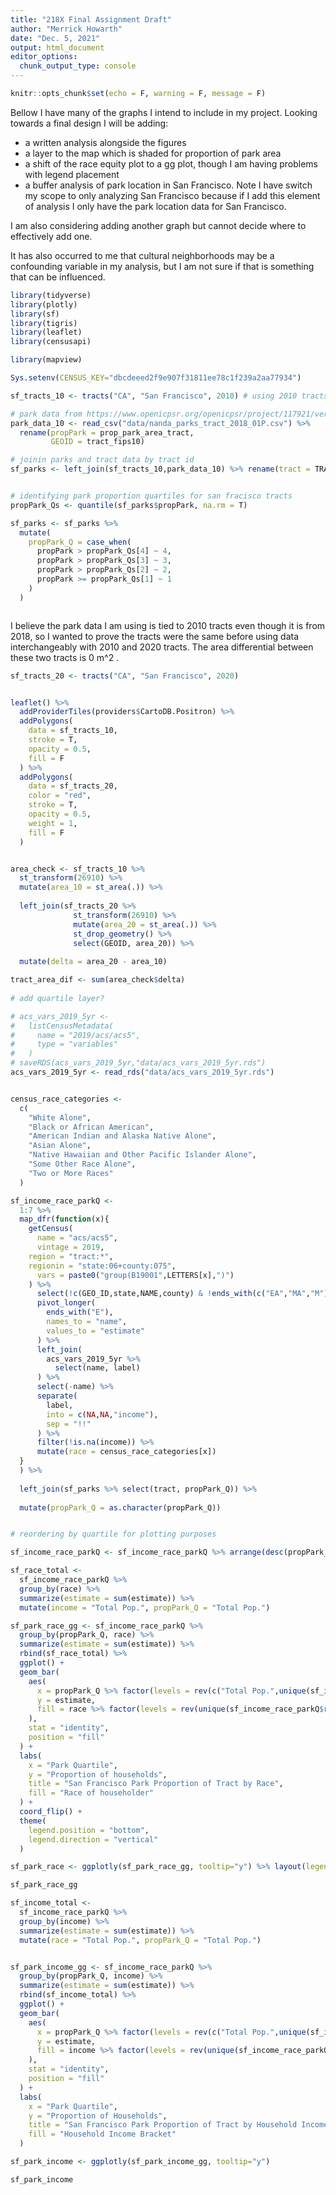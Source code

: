 ```yaml
---
title: "218X Final Assignment Draft"
author: "Merrick Howarth"
date: "Dec. 5, 2021"
output: html_document
editor_options: 
  chunk_output_type: console
---
```


```r
knitr::opts_chunk$set(echo = F, warning = F, message = F)
```

Bellow I have many of the graphs I intend to include in my project. Looking towards a final design I will be adding:

  - a written analysis alongside the figures
  - a layer to the map which is shaded for proportion of park area
  - a shift of the race equity plot to a gg plot, though I am having problems with legend placement
  - a buffer analysis of park location in San Francisco. Note I have switch my scope to only analyzing San Francisco because if I add this element of analysis I only have the park location data for San Francisco.
  
I am also considering adding another graph but cannot decide where to effectively add one.

It has also occurred to me that cultural neighborhoods may be a confounding variable in my analysis, but I am not sure if that is something that can be influenced.

```r

library(tidyverse)
library(plotly)
library(sf)
library(tigris)
library(leaflet)
library(censusapi)

library(mapview)

Sys.setenv(CENSUS_KEY="dbcdeeed2f9e907f31811ee78c1f239a2aa77934")


```

```r

sf_tracts_10 <- tracts("CA", "San Francisco", 2010) # using 2010 tracts b/c 2018 park data is in 2010 tracts

# park data from https://www.openicpsr.org/openicpsr/project/117921/version/V1/view;jsessionid=C76AD809A54A43E205B0ACC31D208C39
park_data_10 <- read_csv("data/nanda_parks_tract_2018_01P.csv") %>% 
  rename(propPark = prop_park_area_tract,
         GEOID = tract_fips10) 

# joinin parks and tract data by tract id
sf_parks <- left_join(sf_tracts_10,park_data_10) %>% rename(tract = TRACTCE)


# identifying park proportion quartiles for san fracisco tracts
propPark_Qs <- quantile(sf_parks$propPark, na.rm = T)

sf_parks <- sf_parks %>%
  mutate(
    propPark_Q = case_when(
      propPark > propPark_Qs[4] ~ 4,
      propPark > propPark_Qs[3] ~ 3,
      propPark > propPark_Qs[2] ~ 2,
      propPark >= propPark_Qs[1] ~ 1
    )
  )



```

I believe the park data I am using is tied to 2010 tracts even though it is from 2018, so I wanted to prove the tracts were the same before using data interchangeably with 2010 and 2020 tracts. The area differential between these two tracts is 0 m^2 .


```r
sf_tracts_20 <- tracts("CA", "San Francisco", 2020)


leaflet() %>% 
  addProviderTiles(providers$CartoDB.Positron) %>% 
  addPolygons(
    data = sf_tracts_10,
    stroke = T,
    opacity = 0.5,
    fill = F
  ) %>% 
  addPolygons(
    data = sf_tracts_20,
    color = "red",
    stroke = T,
    opacity = 0.5,
    weight = 1,
    fill = F
  )


area_check <- sf_tracts_10 %>% 
  st_transform(26910) %>% 
  mutate(area_10 = st_area(.)) %>%
  
  left_join(sf_tracts_20 %>%
              st_transform(26910) %>%
              mutate(area_20 = st_area(.)) %>% 
              st_drop_geometry() %>% 
              select(GEOID, area_20)) %>%
  
  mutate(delta = area_20 - area_10)

tract_area_dif <- sum(area_check$delta)
  
# add quartile layer?
```



```r

# acs_vars_2019_5yr <-
#   listCensusMetadata(
#     name = "2019/acs/acs5",
#     type = "variables"
#   )
# saveRDS(acs_vars_2019_5yr,"data/acs_vars_2019_5yr.rds")
acs_vars_2019_5yr <- read_rds("data/acs_vars_2019_5yr.rds")


census_race_categories <- 
  c(
    "White Alone",
    "Black or African American",
    "American Indian and Alaska Native Alone",
    "Asian Alone",
    "Native Hawaiian and Other Pacific Islander Alone",
    "Some Other Race Alone",
    "Two or More Races"
  )

sf_income_race_parkQ <-
  1:7 %>% 
  map_dfr(function(x){
    getCensus(
      name = "acs/acs5",
      vintage = 2019,
    region = "tract:*",
    regionin = "state:06+county:075",
      vars = paste0("group(B19001",LETTERS[x],")")
    ) %>%
      select(!c(GEO_ID,state,NAME,county) & !ends_with(c("EA","MA","M"))) %>%
      pivot_longer(
        ends_with("E"),
        names_to = "name",
        values_to = "estimate"
      ) %>%
      left_join(
        acs_vars_2019_5yr %>% 
          select(name, label)
      ) %>% 
      select(-name) %>% 
      separate(
        label,
        into = c(NA,NA,"income"),
        sep = "!!"
      ) %>% 
      filter(!is.na(income)) %>% 
      mutate(race = census_race_categories[x])
  }
  ) %>%
  
  left_join(sf_parks %>% select(tract, propPark_Q)) %>%
  
  mutate(propPark_Q = as.character(propPark_Q))


# reordering by quartile for plotting purposes

sf_income_race_parkQ <- sf_income_race_parkQ %>% arrange(desc(propPark_Q))

```


```r

sf_race_total <-
  sf_income_race_parkQ %>% 
  group_by(race) %>% 
  summarize(estimate = sum(estimate)) %>% 
  mutate(income = "Total Pop.", propPark_Q = "Total Pop.") 

sf_park_race_gg <- sf_income_race_parkQ %>% 
  group_by(propPark_Q, race) %>% 
  summarize(estimate = sum(estimate)) %>% 
  rbind(sf_race_total) %>% 
  ggplot() +
  geom_bar(
    aes(
      x = propPark_Q %>% factor(levels = rev(c("Total Pop.",unique(sf_income_race_parkQ$propPark_Q)))),
      y = estimate,
      fill = race %>% factor(levels = rev(unique(sf_income_race_parkQ$race)))
    ),
    stat = "identity",
    position = "fill"
  ) +
  labs(
    x = "Park Quartile",
    y = "Proportion of households",
    title = "San Francisco Park Proportion of Tract by Race",
    fill = "Race of householder"
  ) +
  coord_flip() +
  theme(
    legend.position = "bottom",
    legend.direction = "vertical"
  )

sf_park_race <- ggplotly(sf_park_race_gg, tooltip="y") %>% layout(legend = list(x = 200, y = 0.5))

sf_park_race_gg

```


```r

sf_income_total <-
  sf_income_race_parkQ %>% 
  group_by(income) %>% 
  summarize(estimate = sum(estimate)) %>% 
  mutate(race = "Total Pop.", propPark_Q = "Total Pop.") 


sf_park_income_gg <- sf_income_race_parkQ %>% 
  group_by(propPark_Q, income) %>% 
  summarize(estimate = sum(estimate)) %>% 
  rbind(sf_income_total) %>% 
  ggplot() +
  geom_bar(
    aes(
      x = propPark_Q %>% factor(levels = rev(c("Total Pop.",unique(sf_income_race_parkQ$propPark_Q)))),
      y = estimate,
      fill = income %>% factor(levels = rev(unique(sf_income_race_parkQ$income)))
    ),
    stat = "identity",
    position = "fill"
  ) +
  labs(
    x = "Park Quartile",
    y = "Proportion of Households",
    title = "San Francisco Park Proportion of Tract by Household Income",
    fill = "Household Income Bracket"
  ) 

sf_park_income <- ggplotly(sf_park_income_gg, tooltip="y")

sf_park_income

```

